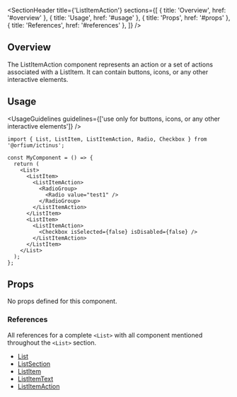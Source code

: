 
<Meta title="Updated Components/List/ListItemAction" />

<SectionHeader
  title={'ListItemAction'}
  sections={[
    { title: 'Overview', href: '#overview' },
    { title: 'Usage', href: '#usage' },
    { title: 'Props', href: '#props' },
    { title: 'References', href: '#references' },
  ]}
/>

## Overview

The ListItemAction component represents an action or a set of actions associated with a ListItem. It can contain buttons, icons, or any other interactive elements.

## Usage

<UsageGuidelines guidelines={['use only for buttons, icons, or any other interactive elements']} />

```
import { List, ListItem, ListItemAction, Radio, Checkbox } from '@orfium/ictinus';

const MyComponent = () => {
  return (
    <List>
      <ListItem>
        <ListItemAction>
          <RadioGroup>
            <Radio value="test1" />
          </RadioGroup>
        </ListItemAction>
      </ListItem>
      <ListItem>
        <ListItemAction>
          <Checkbox isSelected={false} isDisabled={false} />
        </ListItemAction>
      </ListItem>
    </List>
  );
};
```

## Props

No props defined for this component.

### References

All references for a complete `<List>` with all component mentioned throughout the `<List>` section.

- [List](../?path=/docs/updated-components-list-list--overview)
- [ListSection](../?path=/docs/updated-components-list-listsection--overview)
- [ListItem](../?path=/docs/updated-components-list-listitem--overview)
- [ListItemText](../?path=/docs/updated-components-list-listitemtext--overview)
- [ListItemAction](../?path=/docs/updated-components-list-listitemaction--overview)
